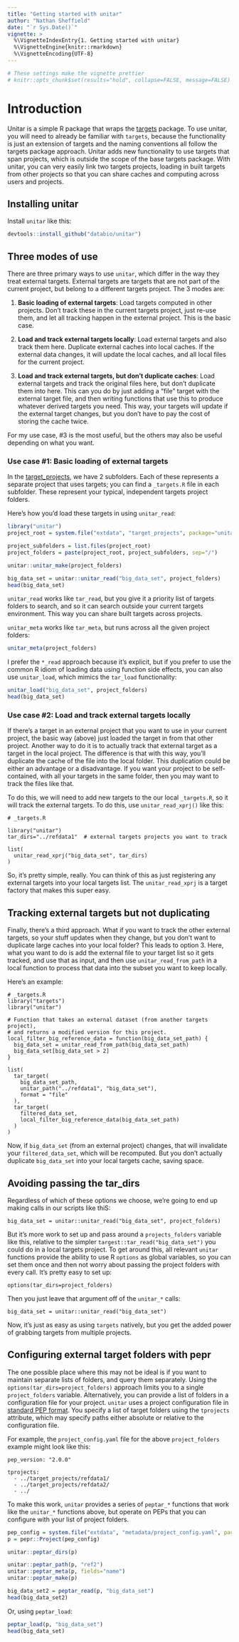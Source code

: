 ```yaml
---
title: "Getting started with unitar"
author: "Nathan Sheffield"
date: "`r Sys.Date()`"
vignette: >
  %\VignetteIndexEntry{1. Getting started with unitar}
  %\VignetteEngine{knitr::rmarkdown}
  %\VignetteEncoding{UTF-8}
---
```


```r
# These settings make the vignette prettier
# knitr::opts_chunk$set(results="hold", collapse=FALSE, message=FALSE)
```

# Introduction

Unitar is a simple R package that wraps the [targets](https://github.com/ropensci/targets) package. To use unitar, you will need to already be familiar with `targets`, because the functionality is just an extension of targets and the naming conventions all follow the targets package approach. Unitar adds new functionality to use targets that span projects, which is outside the scope of the base targets package. With unitar, you can very easily link two targets projects, loading in built targets from other projects so that you can share caches and computing across users and projects.


## Installing unitar

Install `unitar` like this:

```r
devtools::install_github("databio/unitar")
```

## Three modes of use

There are three primary ways to use `unitar`, which differ in the way they treat external targets. External targets are targets that are not part of the current project, but belong to a different targets project. The 3 modes are:

1. **Basic loading of external targets**: Load targets computed in other projects. Don't track these in the current targets project, just re-use them, and let all tracking happen in the external project. This is the basic case.

2. **Load and track external targets locally**: Load external targets and also track them here. Duplicate external caches into local caches. If the external data changes, it will update the local caches, and all local files for the current project.

3. **Load and track external targets, but don't duplicate caches**: Load external targets and track the original files here, but don't duplicate them into here. This can you do by just adding a "file" target with the external target file, and then writing functions that use this to produce whatever derived targets you need. This way, your targets will update if the external target changes, but you don't have to pay the cost of storing the cache twice. 

For my use case, #3 is the most useful, but the others may also be useful depending on what you want.

### Use case #1: Basic loading of external targets

In the [target_projects](/target_projects), we have 2 subfolders. Each of these represents a separate project that uses targets; you can find a `_targets.R` file in each subfolder. These represent your typical, independent targets project folders.

Here's how you'd load these targets in using `unitar_read`:

```r
library("unitar")
project_root = system.file("extdata", "target_projects", package="unitar")

project_subfolders = list.files(project_root)
project_folders = paste(project_root, project_subfolders, sep="/")

unitar::unitar_make(project_folders)

big_data_set = unitar::unitar_read("big_data_set", project_folders)
head(big_data_set)
```

`unitar_read` works like `tar_read`, but you give it a priority list of targets folders to search, and so it can search outside your current targets environment. This way you can share built targets across projects.

`unitar_meta` works like `tar_meta`, but runs across all the given project folders:

```r
unitar_meta(project_folders)
```

I prefer the `*_read` approach because it's explicit, but if you prefer to use the common R idiom of loading data using function side effects, you can also use `unitar_load`, which mimics the `tar_load` functionality:

```r
unitar_load("big_data_set", project_folders)
head(big_data_set)
```

### Use case #2: Load and track external targets locally

If there's a target in an external project that you want to use in your current project, the basic way (above) just loaded the target in from that other project. Another way to do it is to actually track that external target as a target in the local project. The difference is that with this way, you'll duplicate the cache of the file into the local folder. This duplication could be either an advantage or a disadvantage. If you want your project to be self-contained, with all your targets in the same folder, then you may want to track the files like that.

To do this, we will need to add new targets to the our local `_targets.R`, so it will track the external targets. To do this, use `unitar_read_xprj()` like this:


```
# _targets.R

library("unitar")
tar_dirs="../refdata1"  # external targets projects you want to track

list(
  unitar_read_xprj("big_data_set", tar_dirs)
)
```

So, it's pretty simple, really. You can think of this as just registering any external targets into your local targets list. The `unitar_read_xprj` is a target factory that makes this super easy.

## Tracking external targets but not duplicating

Finally, there's a third approach. What if you want to track the other external targets, so your stuff updates when they change, but you don't want to duplicate large caches into your local folder? This leads to option 3. Here, what you want to do is add the external file to your target list so it gets tracked, and use that as input, and then use `unitar_read_from_path` in a local function to process that data into the subset you want to keep locally.

Here's an example:

```
# _targets.R
library("targets")
library("unitar")

# Function that takes an external dataset (from another targets project),
# and returns a modified version for this project.
local_filter_big_reference_data = function(big_data_set_path) {
  big_data_set = unitar_read_from_path(big_data_set_path)
  big_data_set[big_data_set > 2]
}

list(
  tar_target(
    big_data_set_path,
    unitar_path("../refdata1", "big_data_set"),
    format = "file"
  ),
  tar_target(
    filtered_data_set,
    local_filter_big_reference_data(big_data_set_path)
  )
)

```

Now, if `big_data_set` (from an external project) changes, that will invalidate your `filtered_data_set`, which will be recomputed. But you don't actually duplicate `big_data_set` into your local targets cache, saving space.


## Avoiding passing the tar_dirs

Regardless of which of these options we choose, we're going to end up making calls in our scripts like thiS:

```
big_data_set = unitar::unitar_read("big_data_set", project_folders)
```

But it's more work to set up and pass around a `projects_folders` variable like this, relative to the simpler `targest::tar_read("big_data_set")` you could do in a local targets project. To get around this, all relevant `unitar` functions provide the ability to use R `options` as global variables, so you can set them once and then not worry about passing the project folders with every call. It's pretty easy to set up:

```
options(tar_dirs=project_folders)
```

Then you just leave that argument off of the `unitar_*` calls:

```
big_data_set = unitar::unitar_read("big_data_set")
```

Now, it's just as easy as using `targets` natively, but you get the added power of grabbing targets from multiple projects.


## Configuring external target folders with pepr

The one possible place where this may not be ideal is if you want to maintain separate lists of folders, and query them separately. Using the `options(tar_dirs=project_folders)` approach limits you to a single `project_folders` variable. Alternatively,  you can provide a list of folders in a configuration file for your project. `unitar` uses a project configuration file in [standard PEP format](http://pep.databio.org). You specify a list of target folders using the `tprojects` attribute, which may specify paths either absolute or relative to the configuration file. 

For example, the `project_config.yaml` file for the above `project_folders` example might look like this:

```
pep_version: "2.0.0"

tprojects:
  - ../target_projects/refdata1/
  - ../target_projects/refdata2/
  - ../
```

To make this work, `unitar` provides a series of `peptar_*` functions that work like the `unitar_*` functions above, but operate on PEPs that you can configure with your list of project folders.

```r
pep_config = system.file("extdata", "metadata/project_config.yaml", package="unitar")
p = pepr::Project(pep_config)

unitar::peptar_dirs(p)

unitar::peptar_path(p, "ref2")
unitar::peptar_meta(p, fields="name")
unitar::peptar_make(p)

big_data_set2 = peptar_read(p, "big_data_set")
head(big_data_set2)
```

Or, using `peptar_load`:

```r
peptar_load(p, "big_data_set")
head(big_data_set)
```

